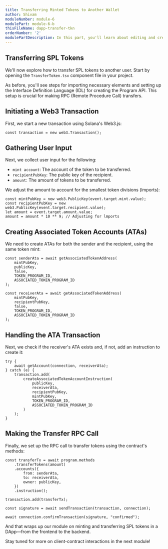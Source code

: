 ```yaml
---
title: Transferring Minted Tokens to Another Wallet
author: Shivam
moduleNumber: module-6
modulePart: module-6-b
thisFileName: dapp-transfer-tkn
orderNumber: '2'
modulePartDescription: In this part, you'll learn about editing and creating components to enable the transfer of Solana tokens within your DApp.
---
```


## Transferring SPL Tokens

We'll now explore how to transfer SPL tokens to another user. Start by opening the `TransferToken.tsx` component file in your project.

As before, you'll see steps for importing necessary elements and setting up the Interface Definition Language (IDL) for creating the Program API. This setup is crucial for making RPC (Remote Procedure Call) transfers.

## Initiating a Web3 Transaction

First, we start a new transaction using Solana's Web3.js:

```tsx
const transaction = new web3.Transaction();
```

## Gathering User Input

Next, we collect user input for the following:

- `mint account`: The account of the token to be transferred.
- `recipientPubKey`: The public key of the recipient.
- `amount`: The amount of tokens to be transferred.

We adjust the amount to account for the smallest token divisions (lmports):

```tsx
const mintPubKey = new web3.PublicKey(event.target.mint.value);
const recipientPubKey = new web3.PublicKey(event.target.recipient.value);
let amount = event.target.amount.value;
amount = amount * 10 ** 9; // Adjusting for lmports
```

## Creating Associated Token Accounts (ATAs)

We need to create ATAs for both the sender and the recipient, using the same token mint:

```tsx
const senderAta = await getAssociatedTokenAddress(
    mintPubKey,
    publicKey,
    false,
    TOKEN_PROGRAM_ID,
    ASSOCIATED_TOKEN_PROGRAM_ID
);

const receiverAta = await getAssociatedTokenAddress(
    mintPubKey,
    recipientPubKey,
    false,
    TOKEN_PROGRAM_ID,
    ASSOCIATED_TOKEN_PROGRAM_ID
);
```

## Handling the ATA Transaction

Next, we check if the receiver's ATA exists and, if not, add an instruction to create it:

```tsx
try {
    await getAccount(connection, receiverAta);
} catch (e) {
    transaction.add(
        createAssociatedTokenAccountInstruction(
            publicKey,
            receiverAta,
            recipientPubKey,
            mintPubKey,
            TOKEN_PROGRAM_ID,
            ASSOCIATED_TOKEN_PROGRAM_ID
        )
    );
}
```

## Making the Transfer RPC Call

Finally, we set up the RPC call to transfer tokens using the contract's methods:

```tsx
const transferTx = await program.methods
    .transferTokens(amount)
    .accounts({
        from: senderAta,
        to: receiverAta,
        owner: publicKey,
    })
    .instruction();

transaction.add(transferTx);

const signature = await sendTransaction(transaction, connection);

await connection.confirmTransaction(signature, "confirmed");
```

And that wraps up our module on minting and transferring SPL tokens in a DApp—from the frontend to the backend.

Stay tuned for more on client-contract interactions in the next module!
